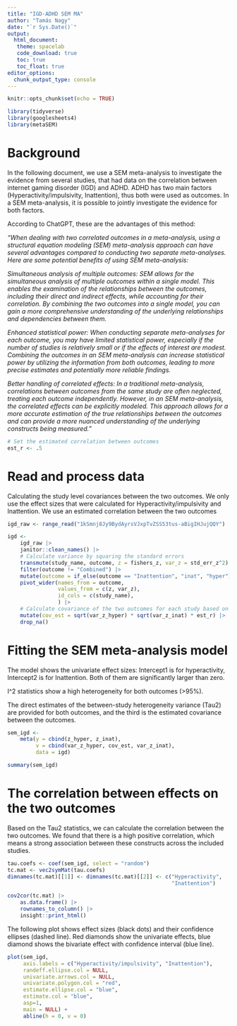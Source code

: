 ```yaml
---
title: "IGD-ADHD SEM MA"
author: "Tamás Nagy"
date: "`r Sys.Date()`"
output: 
  html_document:
   theme: spacelab
   code_download: true
   toc: true
   toc_float: true
editor_options: 
  chunk_output_type: console
---
```


```r
knitr::opts_chunk$set(echo = TRUE)

library(tidyverse)
library(googlesheets4)
library(metaSEM)
```

# Background

In the following document, we use a SEM meta-analysis to investigate the evidence from several studies, that had data on the correlation between internet gaming disorder (IGD) and ADHD. ADHD has two main factors (Hyperactivity/impulsivity, Inattention), thus both were used as outcomes. In a SEM meta-analysis, it is possible to jointly investigate the evidence for both factors.

According to ChatGPT, these are the advantages of this method:

*"When dealing with two correlated outcomes in a meta-analysis, using a structural equation modeling (SEM) meta-analysis approach can have several advantages compared to conducting two separate meta-analyses. Here are some potential benefits of using SEM meta-analysis:*

*Simultaneous analysis of multiple outcomes: SEM allows for the simultaneous analysis of multiple outcomes within a single model. This enables the examination of the relationships between the outcomes, including their direct and indirect effects, while accounting for their correlation. By combining the two outcomes into a single model, you can gain a more comprehensive understanding of the underlying relationships and dependencies between them.*

*Enhanced statistical power: When conducting separate meta-analyses for each outcome, you may have limited statistical power, especially if the number of studies is relatively small or if the effects of interest are modest. Combining the outcomes in an SEM meta-analysis can increase statistical power by utilizing the information from both outcomes, leading to more precise estimates and potentially more reliable findings.*

*Better handling of correlated effects: In a traditional meta-analysis, correlations between outcomes from the same study are often neglected, treating each outcome independently. However, in an SEM meta-analysis, the correlated effects can be explicitly modeled. This approach allows for a more accurate estimation of the true relationships between the outcomes and can provide a more nuanced understanding of the underlying constructs being measured."*

```r
# Set the estimated correlation between outcomes
est_r <- .5
```

# Read and process data

Calculating the study level covariances between the two outcomes. We only use the effect sizes that were calculated for Hyperactivity/impulsivity and Inattention. We use an estimated correlation between the two outcomes

```r

igd_raw <- range_read("1kSmnj8Jy9BydAyrsVJxpTvZSS53tus-aBigIHJujQQY")

igd <-
    igd_raw |> 
    janitor::clean_names() |> 
    # Calculate variance by squaring the standard errors
    transmute(study_name, outcome, z = fishers_z, var_z = std_err_z^2) |> 
    filter(outcome != "Combined") |> 
    mutate(outcome = if_else(outcome == "Inattention", "inat", "hyper")) |> 
    pivot_wider(names_from = outcome, 
                values_from = c(z, var_z),
                id_cols = c(study_name),
                ) |> 
    # Calculate covariance of the two outcomes for each study based on Schwarzer, Carpenter, and Rücker 2015
    mutate(cov_est = sqrt(var_z_hyper) * sqrt(var_z_inat) * est_r) |> 
    drop_na()
```

# Fitting the SEM meta-analysis model

The model shows the univariate effect sizes: Intercept1 is for hyperactivity, Intercept2 is for Inattention. Both of them are significantly larger than zero.

I\^2 statistics show a high heterogeneity for both outcomes (\>95%).

The direct estimates of the between-study heterogeneity variance (Tau2) are provided for both outcomes, and the third is the estimated covariance between the outcomes.

```r
sem_igd <- 
    meta(y = cbind(z_hyper, z_inat),
         v = cbind(var_z_hyper, cov_est, var_z_inat),
         data = igd)

summary(sem_igd)
```

# The correlation between effects on the two outcomes

Based on the Tau2 statistics, we can calculate the correlation between the two outcomes. We found that there is a high positive correlation, which means a strong association between these constructs across the included studies.

```r
tau.coefs <- coef(sem_igd, select = "random")
tc.mat <- vec2symMat(tau.coefs) 
dimnames(tc.mat)[[1]] <- dimnames(tc.mat)[[2]] <- c("Hyperactivity", 
                                                    "Inattention")

cov2cor(tc.mat) |> 
    as.data.frame() |> 
    rownames_to_column() |> 
    insight::print_html()
```

The following plot shows effect sizes (black dots) and their confidence ellipses (dashed line). Red diamonds show the univariate effects, blue diamond shows the bivariate effect with confidence interval (blue line).

```r
plot(sem_igd, 
     axis.labels = c("Hyperactivity/impulsivity", "Inattention"), 
     randeff.ellipse.col = NULL,
     univariate.arrows.col = NULL,
     univariate.polygon.col = "red",
     estimate.ellipse.col = "blue",
     estimate.col = "blue",
     asp=1,
     main = NULL) +
     abline(h = 0, v = 0)
```
